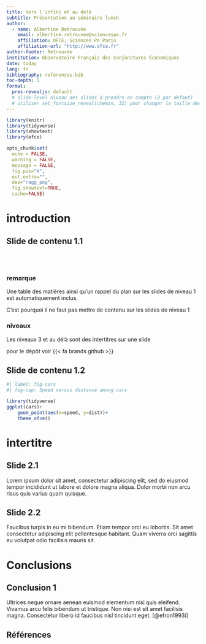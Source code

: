 ```yaml
---
title: Vers l'infini et au delà
subtitle: Présentation au séminaire lunch
author:
  - name: Albertine Retrouvée
    email: albertine.retrouvee@sciencespo.fr
    affiliation: OFCE, Sciences Po Paris
    affiliation-url: "http://www.ofce.fr"
author-footer: Retrouvée
institution: Observatoire Français des Conjonctures Économiques
date: today
lang: fr
bibliography: references.bib
toc-depth: 1
format: 
  pres-revealjs: default
  # slide-level niveau des slides à prendre en compte (2 par défaut)
  # utiliser set_fontsize_reveal(chemin, 32) pour changer la taille des caractères
---
```


```r
library(knitr)
library(tidyverse) 
library(showtext) 
library(ofce)

opts_chunk$set(
  echo = FALSE,
  warning = FALSE,
  message = FALSE,
  fig.pos="H", 
  out.extra="",
  dev="ragg_png",
  fig.showtext=TRUE,
  cache=FALSE)
```

# introduction

## Slide de contenu 1.1

<br><br> <!--# pour insérer des lignes -->

### remarque

Une table des matières ainsi qu'un rappel du plan sur les slides de niveau 1 est automatiquement inclus.

C'est pourquoi il ne faut pas mettre de contenu sur les slides de niveau 1

### niveaux

Les niveaux 3 et au délà sont des intertitres sur une slide

pour le dépôt voir {{< fa brands github >}}

## Slide de contenu 1.2

```r
#| label: fig-cars
#| fig-cap: Speed versus distance among cars

library(tidyverse)
ggplot(cars)+
    geom_point(aes(x=speed, y=dist))+
    theme_ofce()
```

# intertitre

## Slide 2.1

Lorem ipsum dolor sit amet, consectetur adipiscing elit, sed do eiusmod tempor incididunt ut labore et dolore magna aliqua. Dolor morbi non arcu risus quis varius quam quisque.

## Slide 2.2

Faucibus turpis in eu mi bibendum. Etiam tempor orci eu lobortis. Sit amet consectetur adipiscing elit pellentesque habitant. Quam viverra orci sagittis eu volutpat odio facilisis mauris sit.

# Conclusions

## Conclusion 1

Ultrices neque ornare aenean euismod elementum nisi quis eleifend. Vivamus arcu felis bibendum ut tristique. Non nisi est sit amet facilisis magna. Consectetur libero id faucibus nisl tincidunt eget. [@efron1993i]

## Références

::: {#refs}
:::
